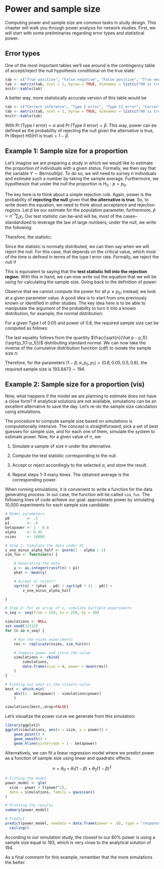 # Power and sample size {#sec-part2-power}

Computing power and sample size are common tasks in study design. This chapter will walk you
through power analysis for network studies. First, we will start with some preliminaries
regarding error types and statistical power.

## Error types

One of the most important tables we'll see around is the contingency table of accept/reject the null hypothesis conditional on the true state:

```r
tab <- c("True positive", "False negative", "False positive", "True negative")
tab <- matrix(tab, ncol = 2, byrow = TRUE, dimnames = list(c("H0 is true", "H1 is true"), c("Accept H0", "Reject H0")))
knitr::kable(tab)
```

A better way, more statistically accurate version of this table would be

```r
tab <- c("Correct inference", "Type I error", "Type II error", "Correct Inference")
tab <- matrix(tab, ncol = 2, byrow = TRUE, dimnames = list(c("H0 is true", "H1 is true"), c("Accept H0", "Reject H0")))
knitr::kable(tab)
```

With $\Pr{(\text{Type I error})} = \alpha$ and $\Pr{(\text{Type II error})} = \beta$. This way, power can be defined as the
probability of rejecting the null given the alternative is true, $\Pr{(\text{Reject H0}|\text{H1 is true})} = 1-\beta$.

## Example 1: Sample size for a proportion

Let's imagine we are preparing a study in which we would like to estimate the proportion of individuals with a given status. Formally, we then say that the variable $Y\sim\text{Bernoulli}(p)$. To do so, we will need to survey $n$ individuals and estimate such a number by taking the sample average. Furthermore, we hypothesize that under the null the proportion is $H_0: p = p_0$.

The key here is to think about a simple rejection rule. Again, power is the probability of **rejecting the null** given that **the alternative is true**. So, to write down the equation, we need to think about acceptance and rejection regions. Let $\hat p$ be our estimate for the population parameter, furthermore, $\hat p = n^{-1}\sum_i y_i$. Our test statistic can be--and will be, most of the cases--standardized to leverage the law of large numbers; under the null, we write the following:

\begin{align*}
\mathbb{E}(\hat p) & = p_0 \\
\mathbf{Var}(\hat p) & = \sqrt{p_0(1-p_0)/n}
\end{align*}

Therefore, the statistic:

\begin{equation*}
\frac{\hat p - p_0}{\sqrt{p_0(1-p_0)/n}} = \frac{\sqrt{n}(\hat p - p_0)}{\sqrt{p_0(1-p_0)}} \sim \text{N}(0, 1)
\end{equation*}

Since the statistic is normally distributed, we can then say when we will reject the null. For this case, that depends on the critical value, which most of the time is defined in terms of the type I error rate. Formally, we reject the null if

\begin{equation*}
\frac{\sqrt{n}(\hat p - p_0)}{\sqrt{p_0(1-p_0)}} > Z_{1-\alpha/2}
\end{equation*}

This is equivalent to saying that the **test statistic fell into the rejection region**. With this in hand, we can now write out the equation that we will be using for calculating the sample size. Going back to the definition of power:

\begin{align*}
\Pr{(\text{Reject H0}|\text{H1 is true})} & = 1-\beta \\
\Pr{\left(\frac{\sqrt{n}(\hat p - p_0)}{\sqrt{p_0(1-p_0)}} > Z_{1-\alpha/2}\right.\left|\vphantom{\frac{1}{2}}p = p_1\right)} & = 1 - \beta
\end{align*}

Observe that we cannot compute the power for all $p\neq p_0$; instead, we look at a given parameter value. A good idea is to start from one previously known or identified in other studies. The key idea here is to be able to manipulate the argument of the probability to turn it into a known distribution, for example, the normal distribution:

For a given Type I of 0.05 and power of 0.8, the required sample size can be computed as follows:

\begin{align*}
1 - \beta & = \Pr{\left(\frac{\sqrt{n}(\hat p - p_0)}{\sqrt{p_0(1-p_0)}} > Z_{1-\alpha/2}\right.\left|\vphantom{\frac{1}{2}}p = p_1\right)} \\
& = \Pr{\left(\frac{\sqrt{n}(\hat p - p_0)}{\sqrt{p_0(1-p_0)}} < Z_{\alpha/2}\right.\left|\vphantom{\frac{1}{2}}p = p_1\right)} \\
& = \Pr{\left(\frac{\sqrt{n}(\hat p - p_0)}{\sqrt{p_1(1-p_1)}} < \frac{Z_{\alpha/2}\sqrt{p_0(1-p_0)}}{\sqrt{p_1(1-p_1)}}\right.\left|\vphantom{\frac{1}{2}}p = p_1\right)} \\
& = \Pr{\left(\frac{\sqrt{n}(\hat p - p_0 + p_0 - p_1)}{\sqrt{p_1(1-p_1)}} < \frac{Z_{\alpha/2}\sqrt{p_0(1-p_0)} + \sqrt{n}(p_0 - p_1)}{\sqrt{p_1(1-p_1)}}\right.\left|\vphantom{\frac{1}{2}}p = p_1\right)} \\
& = \Pr{\left(\frac{\sqrt{n}(\hat p - p_1)}{\sqrt{p_1(1-p_1)}} < \frac{Z_{\alpha/2}\sqrt{p_0(1-p_0)} + \sqrt{n}(p_0 - p_1)}{\sqrt{p_1(1-p_1)}}\right.\left|\vphantom{\frac{1}{2}}p = p_1\right)} \\
& = \Phi\left(\frac{Z_{\alpha/2}\sqrt{p_0(1-p_0)} + \sqrt{n}(p_0 - p_1)}{\sqrt{p_1(1-p_1)}}\right.\left|\vphantom{\frac{1}{2}}p = p_1\right) \\
\end{align*}

The last equality follows from the quantity $\frac{\sqrt{n}(\hat p - p_1)}{\sqrt{p_1(1-p_1)}}$ distributing standard normal. We can now take the inverse of the cumulative distribution function (cdf) to isolate the sample size $n$:

\begin{align*}
\Phi^{-1}(1 - \beta)& = \frac{Z_{\alpha/2}\sqrt{p_0(1-p_0)} + \sqrt{n}(p_0 - p_1)}{\sqrt{p_1(1-p_1)}} \\
Z_{1-\beta}\sqrt{p_1(1-p_1)}& = Z_{\alpha/2}\sqrt{p_0(1-p_0)} + \sqrt{n}(p_0 - p_1) \\
\frac{\left(Z_{1-\beta}\sqrt{p_1(1-p_1)} - Z_{\alpha/2}\sqrt{p_0(1-p_0)}\right)^2}{(p_0 - p_1)^2}& = n \\
\end{align*}

Therefore, for the parameters $(1-\beta, \alpha, p_0, p_1) = (0.8, 0.05, 0.5, 0.6)$, the required sample size is 193.8473 $\sim$ 194.

## Example 2: Sample size for a proportion (vis)

Now, what happens if the model we are planning to estimate does not have a close form? If analytical solutions are not available, simulations can be an excellent alternative to save the day. Let's re-do the sample size calculation using simulations.

The procedure to compute sample size based on simulations is computationally intensive. The concept is straightforward, pick a set of best guesses for sample size, and for each one of them, simulate the system to estimate power. Now, for a given value of $n$, we:

1. Simulate a sample of size $n$ under the alternative.

2. Compute the test statistic corresponding to the null.

3. Accept or reject accordingly to the selected $\alpha$, and store the result.

4. Repeat steps 1-3 many times. The obtained average is the corresponding power.

When running simulations, it is convenient to write a function for the data generating process. In our case, the function will be called `sim_fun`. The following lines of code achieve our goal: approximate power by simulating 10,000 experiments for each sample size candidate:

```r
# Model parameters
p0        <- .5
p1        <- .6
betapower <- 1 - 0.8
alpha     <- 0.05
nsims     <- 10000

# Step 1: Simulate the data under H1
z_one_minus_alpha_half <- qnorm(1 - alpha / 2)
sim_fun <- function(n) {

    # Generating the data
    y <- as.integer(runif(n) < p1)
    phat <- mean(y)

    # Accept or reject?
    sqrt(n) * (phat - p0) / sqrt(p0 * (1 - p0)) >
        z_one_minus_alpha_half

}

# Step 2: For an array of n, simulate multiple experiments
n_seq <- seq(from = 150, to = 250, by = 10)

simulations <- NULL
set.seed(12312)
for (n in n_seq) {

    # Run the nsims experiments
    res <- replicate(nsims, sim_fun(n))

    # Compute power and store the value
    simulations <- rbind(
        simulations,
        data.frame(size = n, power = mean(res))
    )
}

# Finding out what is the closets value
best <- which.min(
    abs((1 - betapower) - simulations$power)
    )

simulations[best,,drop=FALSE]
```

Let's visualize the power curve we generate from this simulation:

```r
library(ggplot2)
ggplot(simulations, aes(x = size, y = power)) +
    geom_point() +
    geom_smooth() +
    geom_hline(yintercept = 1 - betapower)
```

Alternatively, we can fit a linear regression model where we predict power as a function of sample size using linear and quadratic effects:

$$
n = \theta_0 + \theta_1 (1 - \beta) + \theta_2 (1 - \beta)^2
$$

```r
# Fitting the model
power_model <- glm(
  size ~ power + I(power^2),
  data = simulations, family = gaussian()
)

# Printing the results
summary(power_model)

# Predict
predict(power_model, newdata = data.frame(power = .8), type = "response") |>
  ceiling()
```

According to our simulation study, the closest to our 80% power is using a sample size equal to 193, which is very close to the analytical solution of 194. 

As a final comment for this example, remember that the more simulations the better.